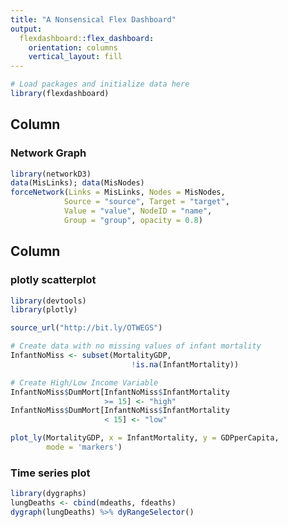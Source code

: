 ```yaml
---
title: "A Nonsensical Flex Dashboard"
output: 
  flexdashboard::flex_dashboard:
    orientation: columns
    vertical_layout: fill
---
```


```r
# Load packages and initialize data here
library(flexdashboard)
```

Column {data-width=650}
-----------------------------------------------------------------------

### Network Graph

```r
library(networkD3)
data(MisLinks); data(MisNodes)
forceNetwork(Links = MisLinks, Nodes = MisNodes,
            Source = "source", Target = "target",
            Value = "value", NodeID = "name",
            Group = "group", opacity = 0.8)
```

Column {data-width=350}
-----------------------------------------------------------------------

### plotly scatterplot

```r
library(devtools)
library(plotly)

source_url("http://bit.ly/OTWEGS")

# Create data with no missing values of infant mortality
InfantNoMiss <- subset(MortalityGDP,
                           !is.na(InfantMortality))

# Create High/Low Income Variable
InfantNoMiss$DumMort[InfantNoMiss$InfantMortality
                     >= 15] <- "high"
InfantNoMiss$DumMort[InfantNoMiss$InfantMortality
                     < 15] <- "low"

plot_ly(MortalityGDP, x = InfantMortality, y = GDPperCapita,
        mode = 'markers')
```

### Time series plot

```r
library(dygraphs)
lungDeaths <- cbind(mdeaths, fdeaths)
dygraph(lungDeaths) %>% dyRangeSelector()
```

